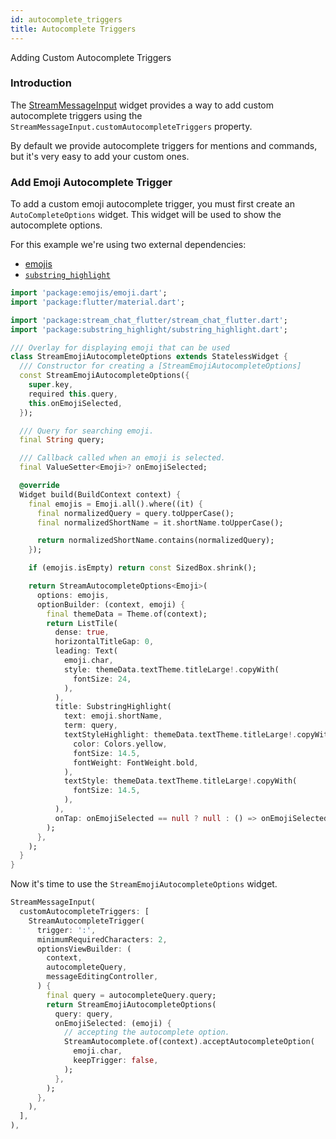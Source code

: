 ```yaml
---
id: autocomplete_triggers
title: Autocomplete Triggers
---
```


Adding Custom Autocomplete Triggers

### Introduction

The [StreamMessageInput](../../03-stream_chat_flutter/stream_message_input.mdx) widget provides a way to add custom autocomplete triggers using the `StreamMessageInput.customAutocompleteTriggers` property.

By default we provide autocomplete triggers for mentions and commands, but it's very easy to add your custom ones.

### Add Emoji Autocomplete Trigger

To add a custom emoji autocomplete trigger, you must first create an `AutoCompleteOptions` widget.
This widget will be used to show the autocomplete options.

For this example we're using two external dependencies: 

- [emojis](https://pub.dev/packages/emojis)
- [`substring_highlight`](https://pub.dev/packages/substring_highlight)

```dart
import 'package:emojis/emoji.dart';
import 'package:flutter/material.dart';

import 'package:stream_chat_flutter/stream_chat_flutter.dart';
import 'package:substring_highlight/substring_highlight.dart';

/// Overlay for displaying emoji that can be used
class StreamEmojiAutocompleteOptions extends StatelessWidget {
  /// Constructor for creating a [StreamEmojiAutocompleteOptions]
  const StreamEmojiAutocompleteOptions({
    super.key,
    required this.query,
    this.onEmojiSelected,
  });

  /// Query for searching emoji.
  final String query;

  /// Callback called when an emoji is selected.
  final ValueSetter<Emoji>? onEmojiSelected;

  @override
  Widget build(BuildContext context) {
    final emojis = Emoji.all().where((it) {
      final normalizedQuery = query.toUpperCase();
      final normalizedShortName = it.shortName.toUpperCase();

      return normalizedShortName.contains(normalizedQuery);
    });

    if (emojis.isEmpty) return const SizedBox.shrink();

    return StreamAutocompleteOptions<Emoji>(
      options: emojis,
      optionBuilder: (context, emoji) {
        final themeData = Theme.of(context);
        return ListTile(
          dense: true,
          horizontalTitleGap: 0,
          leading: Text(
            emoji.char,
            style: themeData.textTheme.titleLarge!.copyWith(
              fontSize: 24,
            ),
          ),
          title: SubstringHighlight(
            text: emoji.shortName,
            term: query,
            textStyleHighlight: themeData.textTheme.titleLarge!.copyWith(
              color: Colors.yellow,
              fontSize: 14.5,
              fontWeight: FontWeight.bold,
            ),
            textStyle: themeData.textTheme.titleLarge!.copyWith(
              fontSize: 14.5,
            ),
          ),
          onTap: onEmojiSelected == null ? null : () => onEmojiSelected!(emoji),
        );
      },
    );
  }
}
```

Now it's time to use the `StreamEmojiAutocompleteOptions` widget.

```dart
StreamMessageInput(
  customAutocompleteTriggers: [
    StreamAutocompleteTrigger(
      trigger: ':',
      minimumRequiredCharacters: 2,
      optionsViewBuilder: (
        context,
        autocompleteQuery,
        messageEditingController,
      ) {
        final query = autocompleteQuery.query;
        return StreamEmojiAutocompleteOptions(
          query: query,
          onEmojiSelected: (emoji) {
            // accepting the autocomplete option.
            StreamAutocomplete.of(context).acceptAutocompleteOption(
              emoji.char,
              keepTrigger: false,
            );
          },
        );
      },
    ),
  ],
),
```

